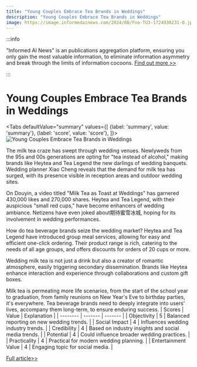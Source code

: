 ```yaml
---
title: "Young Couples Embrace Tea Brands in Weddings"
description: "Young Couples Embrace Tea Brands in Weddings"
image: https://image.informedainews.com/2024/08/Foo-TU3-1724930231-0.jpg
---
```



:::info

"Informed AI News" is an publications aggregation platform, ensuring you only gain the most valuable information, to eliminate information asymmetry and break through the limits of information cocoons.  [Find out more >>](/)

:::

# Young Couples Embrace Tea Brands in Weddings


<Tabs
	defaultValue="summary"
	values={[
	{label: 'summary', value: 'summary'},
	{label: 'score', value: 'score'},
]}>
<TabItem value="summary">
<img
  src="https://image.informedainews.com/2024/08/Foo-TU3-1724930231-0.jpg"
  alt="Young Couples Embrace Tea Brands in Weddings"
/>



The milk tea craze has swept through wedding venues. Newlyweds from the 95s and 00s generations are opting for "tea instead of alcohol," making brands like Heytea and Tea Legend the new darlings of wedding banquets. Wedding planner Xiao Cheng reveals that the demand for milk tea has surged, with its presence visible in reception areas and outdoor wedding sites.

On Douyin, a video titled "Milk Tea as Toast at Weddings" has garnered 430,000 likes and 270,000 shares. Heytea and Tea Legend, with their auspicious "small red cups," have become enhancers of wedding ambiance. Netizens have even joked about期待蜜雪冰城, hoping for its involvement in wedding performances.

How do tea beverage brands seize the wedding market? Heytea and Tea Legend have introduced group meal services, allowing for easy and efficient one-click ordering. Their product range is rich, catering to the needs of all age groups, and offers discounts for orders of 20 cups or more.

Wedding milk tea is not just a drink but also a creator of romantic atmosphere, easily triggering secondary dissemination. Brands like Heytea enhance interaction and experience through collaborations and custom gift boxes.

Milk tea is permeating more life scenarios, from the start of the school year to graduation, from family reunions on New Year's Eve to birthday parties, it's everywhere. Tea beverage brands need to deeply integrate into users' lives, accompany them long-term, to ensure enduring success.
</TabItem>
<TabItem value="score">
	| Scores     | Value   | Explanation |
	| -------- | ------- | ------- |
	| Objectivity  | 5    | Balanced reporting on new wedding trends.    |
	| Social Impact | 4     | Influences wedding industry trends.    |
	| Credibility    | 4    | Based on industry insights and social media trends.    |
	| Potential    | 4    | Could influence broader wedding practices.    |
	| Practicality    | 4    | Practical for modern wedding planning.    |
	| Entertainment Value    | 4    | Engaging topic for social media.    |
</TabItem>
</Tabs>

[Full article>>](https://www.36kr.com/p/2926518763592323)
